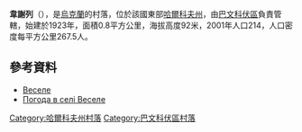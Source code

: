 {{coord|48|54|17|N|37|6|14|E|scale:100000_region:UA|display=title}}

'''韋謝列'''（{{lang-uk|Веселе}}），是[[烏克蘭|烏克蘭]]的村落，位於該國東部[[哈爾科夫州|哈爾科夫州]]，由[[巴文科伏區|巴文科伏區]]負責管轄，始建於1923年，面積0.8平方公里，海拔高度92米，2001年人口214，人口密度每平方公里267.5人。

==參考資料==
* [http://gska2.rada.gov.ua/pls/z7502/A005?rdat1=09.01.2009&rf7571=32194 Веселе]{{dead link|date=2018年5月 |bot=InternetArchiveBot |fix-attempted=yes }}
* [http://weather.in.ua/ua/har'kovskaja/3390 Погода в селі Веселе] {{Wayback|url=http://weather.in.ua/ua/har'kovskaja/3390 |date=20160323021741 }}

{{DEFAULTSORT:Веселе}}
[[Category:哈爾科夫州村落|Category:哈爾科夫州村落]]
[[Category:巴文科伏區村落|Category:巴文科伏區村落]]


{{Kharkiv-geo-stub}}